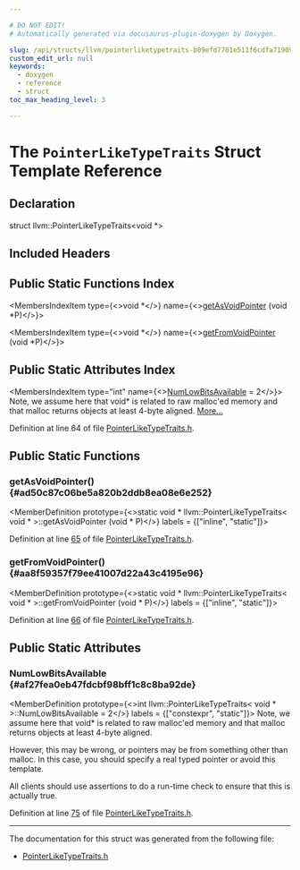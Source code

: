 ```yaml
---

# DO NOT EDIT!
# Automatically generated via docusaurus-plugin-doxygen by Doxygen.

slug: /api/structs/llvm/pointerliketypetraits-b09efd7701e511f6cdfa719094e47819
custom_edit_url: null
keywords:
  - doxygen
  - reference
  - struct
toc_max_heading_level: 3

---
```





# The `PointerLikeTypeTraits` Struct Template Reference

<DoxygenPage pluginConfig={pluginConfig}>



## Declaration

<CodeBlock>struct llvm::PointerLikeTypeTraits&lt;void &#42;&gt;</CodeBlock>

## Included Headers

<IncludesList>
<IncludesListItem
  filePath="llvm/Support/PointerLikeTypeTraits.h"
  permalink="/docs/api/files/include/include/llvm/include/llvm/support/pointerliketypetraits-h"
  isLocal="true" />
</IncludesList>

## Public Static Functions Index

<MembersIndex>

<MembersIndexItem
  type={<>void &#42;</>}
  name={<><a href="#ad50c87c06be5a820b2ddb8ea08e6e252">getAsVoidPointer</a> (void &#42;P)</>}>
</MembersIndexItem>

<MembersIndexItem
  type={<>void &#42;</>}
  name={<><a href="#aa8f59357f79ee41007d22a43c4195e96">getFromVoidPointer</a> (void &#42;P)</>}>
</MembersIndexItem>

</MembersIndex>

## Public Static Attributes Index

<MembersIndex>

<MembersIndexItem
  type="int"
  name={<><a href="#af27fea0eb47fdcbf98bff1c8c8ba92de">NumLowBitsAvailable</a> = 2</>}>
Note, we assume here that void&#42; is related to raw malloc&#39;ed memory and that malloc returns objects at least 4-byte aligned. <a href="#af27fea0eb47fdcbf98bff1c8c8ba92de">More...</a>
</MembersIndexItem>

</MembersIndex>


Definition at line 64 of file <a href="/docs/api/files/include/include/llvm/include/llvm/support/pointerliketypetraits-h">PointerLikeTypeTraits.h</a>.

<SectionDefinition>

## Public Static Functions

### getAsVoidPointer() {#ad50c87c06be5a820b2ddb8ea08e6e252}

<MemberDefinition
  prototype={<>static void &#42; llvm::PointerLikeTypeTraits&lt; void &#42; &gt;::getAsVoidPointer (void &#42; P)</>}
  labels = {["inline", "static"]}>

Definition at line <a href="/docs/api/files/include/include/llvm/include/llvm/support/pointerliketypetraits-h/#l00065">65</a> of file <a href="/docs/api/files/include/include/llvm/include/llvm/support/pointerliketypetraits-h">PointerLikeTypeTraits.h</a>.
</MemberDefinition>

### getFromVoidPointer() {#aa8f59357f79ee41007d22a43c4195e96}

<MemberDefinition
  prototype={<>static void &#42; llvm::PointerLikeTypeTraits&lt; void &#42; &gt;::getFromVoidPointer (void &#42; P)</>}
  labels = {["inline", "static"]}>

Definition at line <a href="/docs/api/files/include/include/llvm/include/llvm/support/pointerliketypetraits-h/#l00066">66</a> of file <a href="/docs/api/files/include/include/llvm/include/llvm/support/pointerliketypetraits-h">PointerLikeTypeTraits.h</a>.
</MemberDefinition>

</SectionDefinition>

<SectionDefinition>

## Public Static Attributes

### NumLowBitsAvailable {#af27fea0eb47fdcbf98bff1c8c8ba92de}

<MemberDefinition
  prototype={<>int llvm::PointerLikeTypeTraits&lt; void &#42; &gt;::NumLowBitsAvailable = 2</>}
  labels = {["constexpr", "static"]}>
Note, we assume here that void&#42; is related to raw malloc&#39;ed memory and that malloc returns objects at least 4-byte aligned.

However, this may be wrong, or pointers may be from something other than malloc. In this case, you should specify a real typed pointer or avoid this template.

All clients should use assertions to do a run-time check to ensure that this is actually true.

Definition at line <a href="/docs/api/files/include/include/llvm/include/llvm/support/pointerliketypetraits-h/#l00075">75</a> of file <a href="/docs/api/files/include/include/llvm/include/llvm/support/pointerliketypetraits-h">PointerLikeTypeTraits.h</a>.
</MemberDefinition>

</SectionDefinition>

<hr/>

The documentation for this struct was generated from the following file:

<ul>
<li><a href="/docs/api/files/include/include/llvm/include/llvm/support/pointerliketypetraits-h">PointerLikeTypeTraits.h</a></li>
</ul>

</DoxygenPage>
